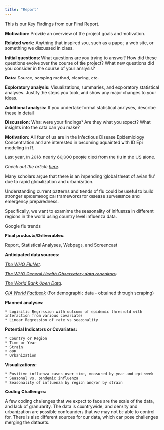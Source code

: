 ```yaml
---
title: "Report"
---
```


This is our Key Findings from our Final Report. 

**Motivation:**
Provide an overview of the project goals and motivation.

**Related work:** 
Anything that inspired you, such as a paper, a web site, or something we discussed in class.

**Initial questions:**
What questions are you trying to answer? How did these questions evolve over the course of the project? What new questions did you consider in the course of your analysis?

**Data:**
Source, scraping method, cleaning, etc.

**Exploratory analysis:** 
Visualizations, summaries, and exploratory statistical analyses. Justify the steps you took, and show any major changes to your ideas.

**Additional analysis:** 
If you undertake formal statistical analyses, describe these in detail

**Discussion:** 
What were your findings? Are they what you expect? What insights into the data can you make?

**Motivation:** 
All four of us are in the Infectious Disease Epidemiology Concentration and are interested in becoming aquainted with ID Epi modeling in R. 

Last year, in 2018, nearly 80,000 people died from the flu in the US alone. 

_Check out the article [here](https://www.cnn.com/2018/09/26/health/flu-deaths-2017--2018-cdc-bn/index.html)._

Many scholars argue that there is an impending 'global threat of avian flu' due to rapid globalization and urbanization. 

Understanding current patterns and trends of flu could be useful to build stronger epidemiological frameworks for disease surveillance and emergency preparedness. 

Specifically, we want to examime the seasonality of inlfuenza in different regions in the world using country level influenza data.  

Google flu trends

**Final products/Deliverables:**

Report, Statistical Analyses, Webpage, and Screencast

**Anticipated data sources:** 

_[The WHO FluNet](http://apps.who.int/flumart/Default?ReportNo=12)._

_[The WHO General Health Observatory data repository](http://apps.who.int/gho/data/node.main.HWF10?lang=en)._

_[The World Bank Open Data](http://apps.who.int/gho/data/node.main.HWF10?lang=en)._

_[CIA World Factbook](https://www.cia.gov/library/publications/the-world-factbook/)_ (For demographic data - obtained through scraping)

**Planned analyses:**

    * Logisitic Regression with outcome of epidemic threshold with interaction from various covariates
    * Linear Regression of rate vs seasonality
  
**Potential Indicators or Covariates:**

    * Country or Region
    * Time or Year
    * Strain
    * GDP
    * Urbanization
    
**Visualizations:**

    * Positive influenza cases over time, measured by year and epi week
    * Seasonal vs. pandemic influenza 
    * Seasonality of influenza by region and/or by strain
    
**Coding Challenges:**

A few coding challenges that we expect to face are the scale of the data, and lack of granularity.  The data is countrywide, and density and urbanization are possible confounders that we may not be able to control for.  There is also different sources for our data, which can pose challenges merging the datasets.  